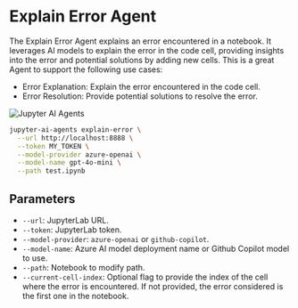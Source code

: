 # Explain Error Agent

The Explain Error Agent explains an error encountered in a notebook. It leverages AI models to explain the error in the code cell, providing insights into the error and potential solutions by adding new cells. This is a great Agent to support the following use cases:

- Error Explanation: Explain the error encountered in the code cell.
- Error Resolution: Provide potential solutions to resolve the error.

![Jupyter AI Agents](https://assets.datalayer.tech/jupyter-ai-agents/ai-agent-explainerror-demo-terminal.gif)

```bash
jupyter-ai-agents explain-error \
  --url http://localhost:8888 \
  --token MY_TOKEN \
  --model-provider azure-openai \
  --model-name gpt-4o-mini \
  --path test.ipynb
```

## Parameters

- `--url`: JupyterLab URL.
- `--token`: JupyterLab token.
- `--model-provider`: `azure-openai` or `github-copilot`.
- `--model-name`: Azure AI model deployment name or Github Copilot model to use.
- `--path`: Notebook to modify path.
- `--current-cell-index`: Optional flag to provide the index of the cell where the error is encountered. If not provided, the error considered is the first one in the notebook.
